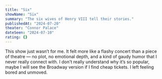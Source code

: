 ```yaml
---
title: "Six"
showName: "Six"
summary: "The six wives of Henry VIII tell their stories."
publishedAt: "2024-07-20"
theater: "Connor Palace"
dateSeen: "2024-07-10"
rating: {}
---
```


This show just wasn’t for me. It felt more like a flashy concert than a piece of theatre — no plot, no emotional depth, and a kind of gaudy humor that I never really connect with. I don't really understand why it’s so popular, maybe I will see the Broadway version if I find cheap tickets. I left feeling bored and unmoved.
